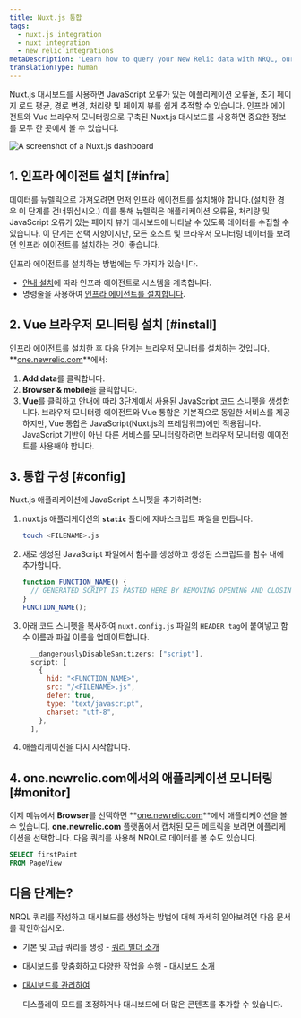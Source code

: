 ```yaml
---
title: Nuxt.js 통합
tags:
  - nuxt.js integration
  - nuxt integration
  - new relic integrations
metaDescription: 'Learn how to query your New Relic data with NRQL, our SQL-like query language.'
translationType: human
---
```



Nuxt.js 대시보드를 사용하면 JavaScript 오류가 있는 애플리케이션 오류율, 초기 페이지 로드 평균, 경로 변경, 처리량 및 페이지 뷰를 쉽게 추적할 수 있습니다. 인프라 에이전트와 Vue 브라우저 모니터링으로 구축된 Nuxt.js 대시보드를 사용하면 중요한 정보를 모두 한 곳에서 볼 수 있습니다.

<img
  title="Nuxt.js dashboard"
  alt="A screenshot of a Nuxt.js dashboard"
  src={nuxtjsdashboard}
/>

## 1. 인프라 에이전트 설치 [#infra]

데이터를 뉴렐릭으로 가져오려면 먼저 인프라 에이전트를 설치해야 합니다.(설치한 경우 이 단계를 건너뛰십시오.) 이를 통해 뉴렐릭은 애플리케이션 오류율, 처리량 및 JavaScript 오류가 있는 페이지 뷰가 대시보드에 나타날 수 있도록 데이터를 수집할 수 있습니다. 이 단계는 선택 사항이지만, 모든 호스트 및 브라우저 모니터링 데이터를 보려면 인프라 에이전트를 설치하는 것이 좋습니다.

인프라 에이전트를 설치하는 방법에는 두 가지가 있습니다.

* [안내 설치](https://one.newrelic.com/marketplace?state=607786be-99a9-fa66-4b67-3f7f3b9551d4)에 따라 인프라 에이전트로 시스템을 계측합니다.
* 명령줄을 사용하여 [인프라 에이전트를 설치합니다](/docs/infrastructure/install-infrastructure-agent/linux-installation/install-infrastructure-monitoring-agent-linux).

## 2. Vue 브라우저 모니터링 설치 [#install]

인프라 에이전트를 설치한 후 다음 단계는 브라우저 모니터를 설치하는 것입니다. **[one.newrelic.com](https://one.newrelic.com)**에서:

1. **Add data**를 클릭합니다.
2. **Browser & mobile**을 클릭합니다.
3. **Vue**를 클릭하고 안내에 따라 3단계에서 사용된 JavaScript 코드 스니펫을 생성합니다. 브라우저 모니터링 에이전트와 Vue 통합은 기본적으로 동일한 서비스를 제공하지만, Vue 통합은 JavaScript(Nuxt.js의 프레임워크)에만 적용됩니다. JavaScript 기반이 아닌 다른 서비스를 모니터링하려면 브라우저 모니터링 에이전트를 사용해야 합니다.

## 3. 통합 구성 [#config]

Nuxt.js 애플리케이션에 JavaScript 스니펫을 추가하려면:

1. nuxt.js 애플리케이션의 **`static`** 폴더에 자바스크립트 파일을 만듭니다.

   ```bash
   touch <FILENAME>.js
   ```

2. 새로 생성된 JavaScript 파일에서 함수를 생성하고 생성된 스크립트를 함수 내에 추가합니다.

   ```js
   function FUNCTION_NAME() {
     // GENERATED SCRIPT IS PASTED HERE BY REMOVING OPENING AND CLOSING <script> TAGS>
   }
   FUNCTION_NAME();
   ```

3. 아래 코드 스니펫을 복사하여 `nuxt.config.js` 파일의 `HEADER tag`에 붙여넣고 함수 이름과 파일 이름을 업데이트합니다.

   ```js
     __dangerouslyDisableSanitizers: ["script"],
     script: [
       {
         hid: "<FUNCTION_NAME>",
         src: "/<FILENAME>.js",
         defer: true,
         type: "text/javascript",
         charset: "utf-8",
       },
     ],
   ```

4. 애플리케이션을 다시 시작합니다.

## 4. one.newrelic.com에서의 애플리케이션 모니터링 [#monitor]

이제 메뉴에서 **Browser**를 선택하면 **[one.newrelic.com](https://one.newrelic.com)**에서 애플리케이션을 볼 수 있습니다. **one.newrelic.com** 플랫폼에서 캡처된 모든 메트릭을 보려면 애플리케이션을 선택합니다. 다음 쿼리를 사용해 NRQL로 데이터를 볼 수도 있습니다.

```sql
SELECT firstPaint 
FROM PageView
```

## 다음 단계는?

NRQL 쿼리를 작성하고 대시보드를 생성하는 방법에 대해 자세히 알아보려면 다음 문서를 확인하십시오.

* 기본 및 고급 쿼리를 생성 - [쿼리 빌더 소개](/docs/query-your-data/explore-query-data/query-builder/introduction-query-builder)

* 대시보드를 맞춤화하고 다양한 작업을 수행 - [대시보드 소개](/docs/query-your-data/explore-query-data/dashboards/introduction-dashboards)

* [대시보드를 관리하여](/docs/query-your-data/explore-query-data/dashboards/manage-your-dashboard)

  <InlinePopover type="dashboards"/>

  디스플레이 모드를 조정하거나 대시보드에 더 많은 콘텐츠를 추가할 수 있습니다.